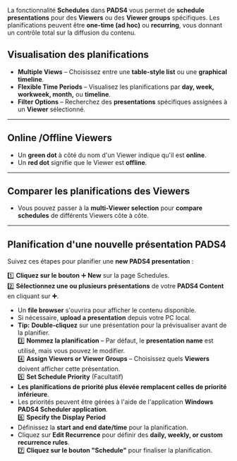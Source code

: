 La fonctionnalité **Schedules** dans **PADS4** vous permet de **schedule presentations** pour des **Viewers** ou des **Viewer groups** spécifiques. Les planifications peuvent être **one-time (ad hoc)** ou **recurring**, vous donnant un contrôle total sur la diffusion du contenu.

## **Visualisation des planifications**

* **Multiple Views** – Choisissez entre une **table-style list** ou une **graphical timeline**.
* **Flexible Time Periods** – Visualisez les planifications par **day, week, workweek, month,** ou **timeline**.
* **Filter Options** – Recherchez des **presentations** spécifiques assignées à un **Viewer** sélectionné.

***

## **Online /Offline Viewers**

* Un **green dot** à côté du nom d'un Viewer indique qu'il est **online**.
* Un **red dot** signifie que le Viewer est **offline**.

***

## **Comparer les planifications des Viewers**

* Vous pouvez passer à la **multi-Viewer selection** pour **compare schedules** de différents Viewers côte à côte.

***

## **Planification d'une nouvelle présentation PADS4**

Suivez ces étapes pour planifier une **new PADS4 presentation** :

1️⃣ **Cliquez sur le bouton** ➕ **New** sur la page Schedules.\
2️⃣ **Sélectionnez une ou plusieurs présentations** de votre **PADS4 Content** en cliquant sur **➕**.

* Un **file browser** s'ouvrira pour afficher le contenu disponible.
* Si nécessaire, **upload a presentation** depuis votre PC local.
* **Tip:** **Double-cliquez** sur une présentation pour la prévisualiser avant de la planifier.\
  3️⃣ **Nommez la planification** – Par défaut, le **presentation name** est utilisé, mais vous pouvez le modifier.\
  4️⃣ **Assign Viewers or Viewer Groups** – Choisissez quels **Viewers** doivent afficher cette présentation.\
  5️⃣ **Set Schedule Priority** (Facultatif)
* **Les planifications de priorité plus élevée remplacent celles de priorité inférieure**.
* Les priorités peuvent être gérées à l'aide de l'application **Windows PADS4 Scheduler application**.\
  6️⃣ **Specify the Display Period**
* Définissez la **start and end date/time** pour la planification.
* Cliquez sur **Edit Recurrence** pour définir des **daily, weekly, or custom recurrence rules**.\
  7️⃣ **Cliquez sur le bouton "Schedule"** pour finaliser la planification.
